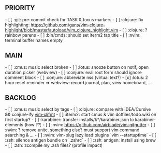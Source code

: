== PRIORITY ==
- [ ] :git: pre-commit check for TASK & focus markers
- [ ] :clojure: fix highlighting: https://github.com/guns/vim-clojure-highlight/blob/master/autoload/vim_clojure_highlight.vim
- [ ] :clojure: ? rainbow parens
- [ ] :bin/cmds: should set iterm2 tab title
- [ ] :nvim: terminal buffer names empty

== MAIN ==
- [ ] :cmus: music select broken
- [ ] :lotus: snooze button on notif, open duration picker (webview)
- [ ] :conjure: eval root form should ignore comment block
- [ ] :conjure: abbreviate nss (virtual text?)
- [o] :lotus: 2 hour reset reminder => webview: record journal, plan, view homeboard, ...

== BACKLOG ==
- [ ] :cmus: music select by tags
- [ ] :clojure: compare with IDEA/Cursive && conjure-ify [[https://github.com/venantius/vim-cljfmt/tree/master/plugin|vim-cljfmt]]
- [ ] :iterm2: start cmus & vim dotfiles/todo.wiki on first startup?
- [ ] :karabiner: transfer installs/k*/karabiner.json to karabiner-elements (how ??)
- [ ] :nvim: https://github.com/airblade/vim-gitgutter
- [ ] :nvim: ? remove unite, something else? must support vim command searching & ...
- [ ] :nvim: vim-plug lazy load plugins `vim --startuptime`
- [ ] :zsh: silence antigen bundle on `.zshrc`
- [ ] :zsh: antigen: install using brew
- [ ] :zsh: zcompile my .zsh files? (profile impact)
